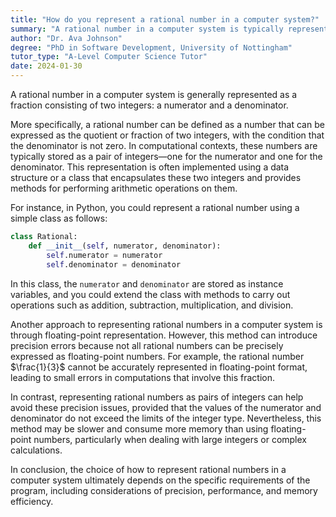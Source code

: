 ```yaml
---
title: "How do you represent a rational number in a computer system?"
summary: "A rational number in a computer system is typically represented as a fraction using two integers: a numerator and a denominator."
author: "Dr. Ava Johnson"
degree: "PhD in Software Development, University of Nottingham"
tutor_type: "A-Level Computer Science Tutor"
date: 2024-01-30
---
```


A rational number in a computer system is generally represented as a fraction consisting of two integers: a numerator and a denominator.

More specifically, a rational number can be defined as a number that can be expressed as the quotient or fraction of two integers, with the condition that the denominator is not zero. In computational contexts, these numbers are typically stored as a pair of integers—one for the numerator and one for the denominator. This representation is often implemented using a data structure or a class that encapsulates these two integers and provides methods for performing arithmetic operations on them.

For instance, in Python, you could represent a rational number using a simple class as follows:

```python
class Rational:
    def __init__(self, numerator, denominator):
        self.numerator = numerator
        self.denominator = denominator
```

In this class, the `numerator` and `denominator` are stored as instance variables, and you could extend the class with methods to carry out operations such as addition, subtraction, multiplication, and division.

Another approach to representing rational numbers in a computer system is through floating-point representation. However, this method can introduce precision errors because not all rational numbers can be precisely expressed as floating-point numbers. For example, the rational number $\frac{1}{3}$ cannot be accurately represented in floating-point format, leading to small errors in computations that involve this fraction.

In contrast, representing rational numbers as pairs of integers can help avoid these precision issues, provided that the values of the numerator and denominator do not exceed the limits of the integer type. Nevertheless, this method may be slower and consume more memory than using floating-point numbers, particularly when dealing with large integers or complex calculations.

In conclusion, the choice of how to represent rational numbers in a computer system ultimately depends on the specific requirements of the program, including considerations of precision, performance, and memory efficiency.
    